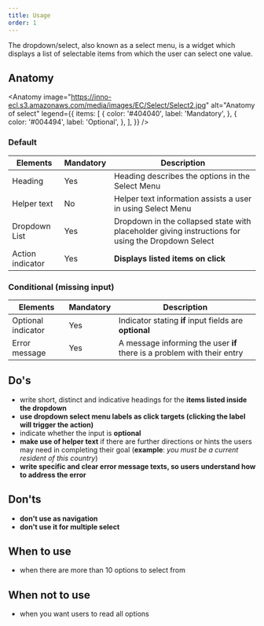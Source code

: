 ```yaml
---
title: Usage
order: 1
---
```



<Paragraph size="lead">
  The dropdown/select, also known as a select menu, is a widget which displays a
  list of selectable items from which the user can select one value.
</Paragraph>

## Anatomy

<Anatomy
  image="https://inno-ecl.s3.amazonaws.com/media/images/EC/Select/Select2.jpg"
  alt="Anatomy of select"
  legend={{
    items: [
      {
        color: '#404040',
        label: 'Mandatory',
      },
      {
        color: '#004494',
        label: 'Optional',
      },
    ],
  }}
/>

### Default

| Elements         | Mandatory | Description                                                                                        |
| ---------------- | --------- | -------------------------------------------------------------------------------------------------- |
| Heading          | Yes       | Heading describes the options in the Select Menu                                                   |
| Helper text      | No        | Helper text information assists a user in using Select Menu                                        |
| Dropdown List    | Yes       | Dropdown in the collapsed state with placeholder giving instructions for using the Dropdown Select |
| Action indicator | Yes       | **Displays listed items on click**                                                                 |

### Conditional (missing input)

| Elements           | Mandatory | Description                                                             |
| ------------------ | --------- | ----------------------------------------------------------------------- |
| Optional indicator | Yes       | Indicator stating **if** input fields are **optional**                  |
| Error message      | Yes       | A message informing the user **if** there is a problem with their entry |

## Do's

- write short, distinct and indicative headings for the **items listed inside the dropdown**
- **use dropdown select menu labels as click targets (clicking the label will trigger the action)**
- indicate whether the input is **optional**
- **make use of helper text** if there are further directions or hints the users may need in completing their goal (**example**: _you must be a current resident of this country_)
- **write specific and clear error message texts, so users understand how to address the error**

## Don'ts

- **don't use as navigation**
- **don't use it for multiple select**

## When to use

- when there are more than 10 options to select from

## When not to use

- when you want users to read all options
